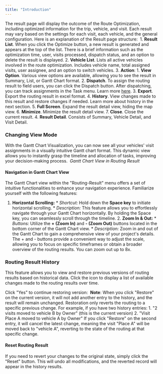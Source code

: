 ```yaml
---
title: "Introduction"
---
```


The result page will display the outcome of the Route Optimization, including optimized information for the trip, vehicle, and visit. Each result may vary based on the settings for each visit, each vehicle, and the general configuration. Here is an explanation of the Result page structure: <img src="https://t3837933.p.clickup-attachments.com/t3837933/bba73755-2f4b-4ed4-a0a3-ebc6abffbfcc/image.png" alt="" /> 1. **Result List**. When you click the Optimize button, a new result is generated and appears at the top of the list. There is a brief information such as the optimization time, user, visits processed, dispatch status, and an option to delete the result is displayed. 2. **Vehicle List**. Lists all active vehicles involved in the route optimization. Includes vehicle name, total assigned visits, user assignee, and an option to switch vehicles. 3. **Action**: 1. **View Option**. Various view options are available, allowing you to see the result in Summary, List, or Gantt Chart format. 2. **Dispatch**. To assign the routing result to field users, you can click the Dispatch button. After dispatching, you can track assignments in the Task menu. Learn more [here](https://doc.clickup.com/3837933/p/h/3n3zd-81962/aa00834626ae24f/3n3zd-82202). 3. **Export**. Export the routing result in excel format. 4. **History**. View changes made to this result and restore changes if needed. Learn more about history in the next section. 5. **Full Screen**. Expand the result detail view, hiding the map view. 6. **Minimize**. Minimize the result detail view. 7. **Close**. Close the current result. 4. **Result Detail**. Consists of Summary, Vehicle Detail, and Visit Detail.

### Changing View Mode

With the Gantt Chart Visualization, you can now see all your vehicles' visit assignments in a visually intuitive Gantt chart format. This dynamic view allows you to instantly grasp the timeline and allocation of tasks, improving your decision-making process. <img src="https://t3837933.p.clickup-attachments.com/t3837933/35ad31ff-0659-49cd-98b6-3737a85eae5f/image.png" alt="" /> _Gantt Chart View in Routing Result_

#### Navigation in Gantt Chart View

The Gantt Chart view within the "Routing-Result" menu offers a set of intuitive functionalities to enhance your navigation experience. Familiarize yourself with the following features: <img src="https://t3837933.p.clickup-attachments.com/t3837933/e060abed-8f3f-4563-965a-06f514a6ae7e/image.png" alt="" />

1. **Horizontal Scrolling:** \*   _Shortcut:_ Hold down the **Space key** to initiate horizontal scrolling. \*   _Description:_ This feature allows you to effortlessly navigate through your Gantt Chart horizontally. By holding the Space key, you can seamlessly scroll through the timeline. 2. **Zoom In & Out:** \*   _Buttons:_ Utilize the **\+ (Zoom In)** and **- (Zoom Out)** buttons located in the bottom corner of the Gantt Chart view. \*   _Description:_ Zoom in and out of the Gantt Chart to gain a comprehensive view of your project's details. The + and - buttons provide a convenient way to adjust the scale, allowing you to focus on specific timeframes or obtain a broader overview of the routing results. You can zoom out up to 8x.

### Routing Result History

This feature allows you to view and restore previous versions of routing results based on historical data. Click the icon to display a list of available changes made to the routing results over time. <img src="https://t3837933.p.clickup-attachments.com/t3837933/62097dfa-8ba6-4e05-b91c-33ce1bf41816/image.png" alt="" />

Click "Yes" to continue restoring version: <img src="https://t3837933.p.clickup-attachments.com/t3837933/ab709181-938c-407d-b8ff-be4761210937/image.png" alt="" /> **Note**: When you click "Restore" on the current version, it will not add another entry to the history, and the result will remain unchanged. Restoration only reverts the routing to a specific previous change. For example, if you have two history entries: 1. "2 visits moved to vehicle B by Owner" (this is the current version) 2. "Visit Place A moved to vehicle A by Owner" If you click "Restore" on the second entry, it will cancel the latest change, meaning the visit "Place A" will be moved back to "vehicle A", reverting to the state of the routing at that specific change.

#### Reset Routing Result

If you need to revert your changes to the original state, simply click the "Reset" button. This will undo all modifications, and the reverted record will appear in the history results. <img src="https://t3837933.p.clickup-attachments.com/t3837933/63613bd8-adfd-4f40-8313-ca5c576efae7/image.png" alt="" />